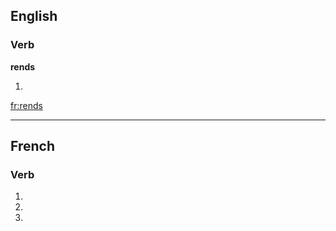 ==English==

===Verb===
'''rends'''

# {{third-person singular of|[[rend]]}}

[[fr:rends]]

----
==French==

===Verb===
{{fr-verb-form}}

# {{form of|[[first-person|First-person]] [[singular]] [[present indicative]]|rendre|lang=French}}
# {{form of|[[second-person|Second-person]] [[singular]] [[present indicative]]|rendre|lang=French}}
# {{form of|Second-person singular [[imperative]]|rendre|lang=French}}


{{rfc-auto}}